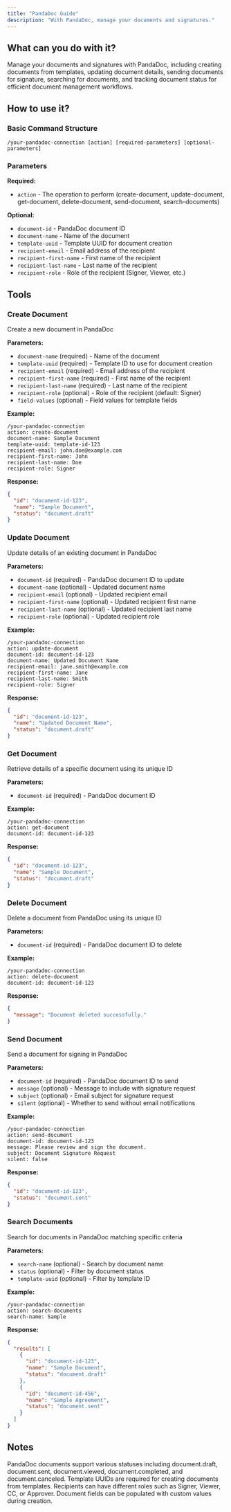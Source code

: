 ```yaml
---
title: "PandaDoc Guide"
description: "With PandaDoc, manage your documents and signatures."
---
```


## What can you do with it?

Manage your documents and signatures with PandaDoc, including creating documents from templates, updating document details, sending documents for signature, searching for documents, and tracking document status for efficient document management workflows.

## How to use it?

### Basic Command Structure
```
/your-pandadoc-connection [action] [required-parameters] [optional-parameters]
```

### Parameters

**Required:**

- `action` - The operation to perform (create-document, update-document, get-document, delete-document, send-document, search-documents)

**Optional:**

- `document-id` - PandaDoc document ID
- `document-name` - Name of the document
- `template-uuid` - Template UUID for document creation
- `recipient-email` - Email address of the recipient
- `recipient-first-name` - First name of the recipient
- `recipient-last-name` - Last name of the recipient
- `recipient-role` - Role of the recipient (Signer, Viewer, etc.)

## Tools

### Create Document
Create a new document in PandaDoc

**Parameters:**
- `document-name` (required) - Name of the document
- `template-uuid` (required) - Template ID to use for document creation
- `recipient-email` (required) - Email address of the recipient
- `recipient-first-name` (required) - First name of the recipient
- `recipient-last-name` (required) - Last name of the recipient
- `recipient-role` (optional) - Role of the recipient (default: Signer)
- `field-values` (optional) - Field values for template fields

**Example:**
```
/your-pandadoc-connection
action: create-document
document-name: Sample Document
template-uuid: template-id-123
recipient-email: john.doe@example.com
recipient-first-name: John
recipient-last-name: Doe
recipient-role: Signer
```

**Response:**
```json
{
  "id": "document-id-123",
  "name": "Sample Document",
  "status": "document.draft"
}
```

### Update Document
Update details of an existing document in PandaDoc

**Parameters:**
- `document-id` (required) - PandaDoc document ID to update
- `document-name` (optional) - Updated document name
- `recipient-email` (optional) - Updated recipient email
- `recipient-first-name` (optional) - Updated recipient first name
- `recipient-last-name` (optional) - Updated recipient last name
- `recipient-role` (optional) - Updated recipient role

**Example:**
```
/your-pandadoc-connection
action: update-document
document-id: document-id-123
document-name: Updated Document Name
recipient-email: jane.smith@example.com
recipient-first-name: Jane
recipient-last-name: Smith
recipient-role: Signer
```

**Response:**
```json
{
  "id": "document-id-123",
  "name": "Updated Document Name",
  "status": "document.draft"
}
```

### Get Document
Retrieve details of a specific document using its unique ID

**Parameters:**
- `document-id` (required) - PandaDoc document ID

**Example:**
```
/your-pandadoc-connection
action: get-document
document-id: document-id-123
```

**Response:**
```json
{
  "id": "document-id-123",
  "name": "Sample Document",
  "status": "document.draft"
}
```

### Delete Document
Delete a document from PandaDoc using its unique ID

**Parameters:**
- `document-id` (required) - PandaDoc document ID to delete

**Example:**
```
/your-pandadoc-connection
action: delete-document
document-id: document-id-123
```

**Response:**
```json
{
  "message": "Document deleted successfully."
}
```

### Send Document
Send a document for signing in PandaDoc

**Parameters:**
- `document-id` (required) - PandaDoc document ID to send
- `message` (optional) - Message to include with signature request
- `subject` (optional) - Email subject for signature request
- `silent` (optional) - Whether to send without email notifications

**Example:**
```
/your-pandadoc-connection
action: send-document
document-id: document-id-123
message: Please review and sign the document.
subject: Document Signature Request
silent: false
```

**Response:**
```json
{
  "id": "document-id-123",
  "status": "document.sent"
}
```

### Search Documents
Search for documents in PandaDoc matching specific criteria

**Parameters:**
- `search-name` (optional) - Search by document name
- `status` (optional) - Filter by document status
- `template-uuid` (optional) - Filter by template ID

**Example:**
```
/your-pandadoc-connection
action: search-documents
search-name: Sample
```

**Response:**
```json
{
  "results": [
    {
      "id": "document-id-123",
      "name": "Sample Document",
      "status": "document.draft"
    },
    {
      "id": "document-id-456",
      "name": "Sample Agreement",
      "status": "document.sent"
    }
  ]
}
```

## Notes

PandaDoc documents support various statuses including document.draft, document.sent, document.viewed, document.completed, and document.canceled. Template UUIDs are required for creating documents from templates. Recipients can have different roles such as Signer, Viewer, CC, or Approver. Document fields can be populated with custom values during creation. 